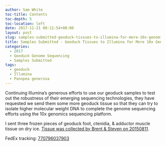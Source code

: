 ```yaml
---
author: Sam White
toc-title: Contents
toc-depth: 5
toc-location: left
date: 2017-11-21 00:11:54+00:00
layout: post
slug: samples-submitted-geoduck-tissues-to-illumina-for-more-10x-genomics-sequencing
title: Samples Submitted - Geoduck Tissues to Illumina for More 10x Genomics Sequencing
categories:
  - 2017
  - Geoduck Genome Sequencing
  - Samples Submitted
tags:
  - geoduck
  - Illumina
  - Panopea generosa
---
```


Continuing Illumina's generous efforts to use our geoduck samples to test out the robustness of their emerging sequencing technologies, they have requested we send them some more geoduck tissue so that they can try to isolate higher molecular weight DNA to complete the genome sequencing efforts using the 10x genomics sequencing platform.

I sent three frozen pieces of geoduck foot, ctenidia, & adductor muscle tissue on dry ice. [Tissue was collected by Brent & Steven on 20150811](https://onsnetwork.org/halfshell/2015/08/11/big-day-big-clam/).

FedEx tracking: [770796037903](https://www.fedex.com/apps/fedextrack/?action=track&tracknumbers=770796037903&clienttype=ivshpalrt)
